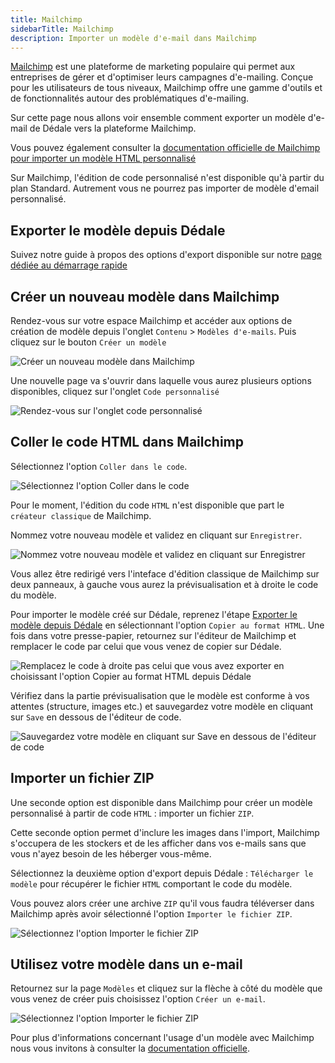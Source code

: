 ```yaml
---
title: Mailchimp
sidebarTitle: Mailchimp
description: Importer un modèle d'e-mail dans Mailchimp
---
```


[Mailchimp](https://mailchimp.com/) est une plateforme de marketing populaire qui permet aux entreprises de gérer et d'optimiser leurs campagnes d'e-mailing. Conçue pour les utilisateurs de tous niveaux, Mailchimp offre une gamme d'outils et de fonctionnalités autour des problématiques d'e-mailing.

Sur cette page nous allons voir ensemble comment exporter un modèle d'e-mail de Dédale vers la plateforme Mailchimp.

Vous pouvez également consulter la [documentation officielle de Mailchimp pour importer un modèle HTML personnalisé](https://mailchimp.com/fr/help/import-a-custom-html-template/)

<Warning>

Sur Mailchimp, l'édition de code personnalisé n'est disponible qu'à partir du plan Standard. Autrement vous ne pourrez pas importer de modèle d'email personnalisé.

</Warning>

## Exporter le modèle depuis Dédale

<Info>Suivez notre guide à propos des options d'export disponible sur notre [page dédiée au démarrage rapide](/dedale/demarrage-rapide)</Info>

## Créer un nouveau modèle dans Mailchimp

Rendez-vous sur votre espace Mailchimp et accéder aux options de création de modèle depuis l'onglet `Contenu` > `Modèles d'e-mails`. Puis cliquez sur le bouton `Créer un modèle`

<img
  className="block"
  src="/images/create-mailchimp-template.webp"
  alt="Créer un nouveau modèle dans Mailchimp"
/>

Une nouvelle page va s'ouvrir dans laquelle vous aurez plusieurs options disponibles, cliquez sur l'onglet `Code personnalisé`

<img
  className="block"
  src="/images/custom-code.webp"
  alt="Rendez-vous sur l'onglet code personnalisé"
/>

## Coller le code HTML dans Mailchimp

Sélectionnez l'option `Coller dans le code`.

<img
  className="block"
  src="/images/paste-code.webp"
  alt="Sélectionnez l'option Coller dans le code"
/>

<Info>

Pour le moment, l'édition du code `HTML` n'est disponible que part le `créateur classique` de Mailchimp.

</Info>

Nommez votre nouveau modèle et validez en cliquant sur `Enregistrer`.

<img
  className="block"
  src="/images/name.webp"
  alt="Nommez votre nouveau modèle et validez en cliquant sur Enregistrer"
/>

Vous allez être redirigé vers l'inteface d'édition classique de Mailchimp sur deux panneaux, à gauche vous aurez la prévisualisation et à droite le code du modèle.

Pour importer le modèle créé sur Dédale, reprenez l'étape [Exporter le modèle depuis Dédale](/dedale/integrations/mailchimp#exporter-le-modele-depuis-dedale) en sélectionnant l'option `Copier au format HTML`.
Une fois dans votre presse-papier, retournez sur l'éditeur de Mailchimp et remplacer le code par celui que vous venez de copier sur Dédale.

<img
  className="block"
  src="/images/replace.webp"
  alt="Remplacez le code à droite pas celui que vous avez exporter en choisissant l'option Copier au format HTML depuis Dédale"
/>

Vérifiez dans la partie prévisualisation que le modèle est conforme à vos attentes (structure, images etc.) et sauvegardez votre modèle en cliquant sur `Save` en dessous de l'éditeur de code.

<img
  className="block"
  src="/images/save-template.webp"
  alt="Sauvegardez votre modèle en cliquant sur Save en dessous de l'éditeur de code"
/>

## Importer un fichier ZIP

Une seconde option est disponible dans Mailchimp pour créer un modèle personnalisé à partir de code `HTML` : importer un fichier `ZIP`.

Cette seconde option permet d'inclure les images dans l'import, Mailchimp s'occupera de les stockers et de les afficher dans vos e-mails sans que vous n'ayez besoin de les héberger vous-même.

Sélectionnez la deuxième option d'export depuis Dédale : `Télécharger le modèle` pour récupérer le fichier `HTML` comportant le code du modèle.

Vous pouvez alors créer une archive `ZIP` qu'il vous faudra téléverser dans Mailchimp après avoir sélectionné l'option `Importer le fichier ZIP`.

<img
  className="block"
  src="/images/zip.webp"
  alt="Sélectionnez l'option Importer le fichier ZIP"
/>

## Utilisez votre modèle dans un e-mail

Retournez sur la page `Modèles` et cliquez sur la flèche à côté du modèle que vous venez de créer puis choisissez l'option `Créer un e-mail`.

<img
  className="block"
  src="/images/create-email.webp"
  alt="Sélectionnez l'option Importer le fichier ZIP"
/>

Pour plus d'informations concernant l'usage d'un modèle avec Mailchimp nous vous invitons à consulter la [documentation officielle](https://mailchimp.com/fr/help/save-use-email-template/).
